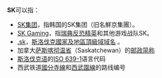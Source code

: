 {{selfref|关于维基百科中的快速保留，请见[[Wikipedia:SK|Wikipedia:SK]]}}
'''SK'''可以指：

*[[SK集团|SK集团]]，指韩国的SK集团（旧名鮮京集團）。
*[[SK_Gaming|SK Gaming]]，指[[瑞典|瑞典]][[反恐精英|反恐精英]]和其他游戏战队SK。
*[[.sk|.sk]]，[[斯洛伐克|斯洛伐克]][[國家及地區頂級域|國家及地區頂級域]][[域名|域名]] 。
*加拿大[[萨斯喀彻温省|萨斯喀彻温省]]（Saskatchewan）的[[加拿大各省和地区邮政简称|邮政简称]]
*[[斯洛伐克语|斯洛伐克语]]的[[ISO_639-1|ISO 639-1]]语言代码
*西武铁道[[國分寺線|國分寺線]]和[[西武園線|西武園線]]的路线编号

{{disambig|Cat=二字拉丁字母缩写消歧义}}